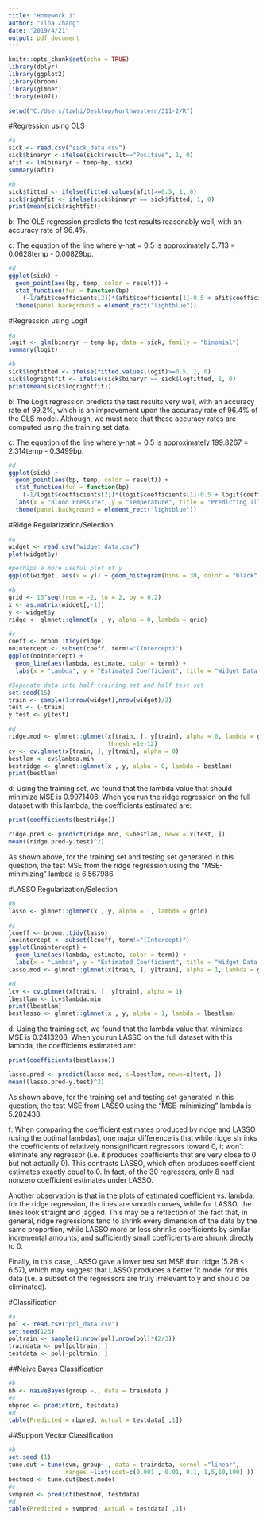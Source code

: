 ---
title: "Homework 1"
author: "Tina Zhang"
date: "2019/4/21"
output: pdf_document
---

```{r setup, warning=FALSE}
knitr::opts_chunk$set(echo = TRUE)
library(dplyr)
library(ggplot2)
library(broom)
library(glmnet)
library(e1071)

setwd("C:/Users/tzwhi/Desktop/Northwestern/311-2/R")
```

#Regression using OLS
```{r}
#a
sick <- read.csv("sick_data.csv")
sick$binaryr <-ifelse(sick$result=="Positive", 1, 0)
afit <- lm(binaryr ~ temp+bp, sick)
summary(afit)

#b
sick$fitted <- ifelse(fitted.values(afit)>=0.5, 1, 0)
sick$rightfit <- ifelse(sick$binaryr == sick$fitted, 1, 0)
print(mean(sick$rightfit))
```
b: The OLS regression predicts the test results reasonably well, with an accuracy rate 
of 96.4%.

c: The equation of the line where y-hat = 0.5 is approximately 5.713 = 0.0628temp - 0.00829bp. 
```{r}
#d
ggplot(sick) +
  geom_point(aes(bp, temp, color = result)) +
  stat_function(fun = function(bp) 
    (-1/afit$coefficients[2])*(afit$coefficients[1]-0.5 + afit$coefficients[3]*bp)) + labs(x = "Blood Pressure", y = "Temperature", title = "Predicting Illness from Blood Pressure and Temperature (OLS)", color = "Actual Test Result") +
  theme(panel.background = element_rect("lightblue"))
```

#Regression using Logit
```{r}
#a
logit <- glm(binaryr ~ temp+bp, data = sick, family = "binomial")
summary(logit)

#b
sick$logfitted <- ifelse(fitted.values(logit)>=0.5, 1, 0)
sick$logrightfit <- ifelse(sick$binaryr == sick$logfitted, 1, 0)
print(mean(sick$logrightfit))
```
b: The Logit regression predicts the test results very well, with an accuracy rate 
of 99.2%, which is an improvement upon the accuracy rate of 96.4% of the OLS model. Although, we must note that these accuracy rates are computed using the training set data.

c: The equation of the line where y-hat = 0.5 is approximately 199.8267 = 2.314temp - 0.3499bp. 
```{r}
#d
ggplot(sick) +
  geom_point(aes(bp, temp, color = result)) +
  stat_function(fun = function(bp) 
    (-1/logit$coefficients[2])*(logit$coefficients[1]-0.5 + logit$coefficients[3]*bp))+
  labs(x = "Blood Pressure", y = "Temperature", title = "Predicting Illness from Blood Pressure and Temperature (Logit)", color = "Actual Test Result") +
  theme(panel.background = element_rect("lightblue"))
```

#Ridge Regularization/Selection
```{r}
#a
widget <- read.csv("widget_data.csv")
plot(widget$y)

#perhaps a more useful plot of y
ggplot(widget, aes(x = y)) + geom_histogram(bins = 30, color = "black", fill = "lightblue") +  labs(x = "y", y = "Count", title = "Plot of variable y in Widget Data", color = "Actual Test Result")+ theme(panel.background = element_rect("white"))

#b
grid <- 10^seq(from = -2, to = 2, by = 0.2)
x <- as.matrix(widget[,-1])
y <- widget$y
ridge <- glmnet::glmnet(x , y, alpha = 0, lambda = grid)

#c
coeff <- broom::tidy(ridge)
nointercept <- subset(coeff, term!="(Intercept)")
ggplot(nointercept) +
  geom_line(aes(lambda, estimate, color = term)) +
  labs(x = "Lambda", y = "Estimated Coefficient", title = "Widget Data Coefficient Estimates vs. Lambda (Ridge Regression)", color = "Regressors")

#Separate data into half training set and half test set
set.seed(15)
train <- sample(1:nrow(widget),nrow(widget)/2)
test <- (-train)
y.test <- y[test]

#d
ridge.mod <- glmnet::glmnet(x[train, ], y[train], alpha = 0, lambda = grid, 
                            thresh =1e-12)
cv <- cv.glmnet(x[train, ], y[train], alpha = 0)
bestlam <- cv$lambda.min
bestridge <- glmnet::glmnet(x , y, alpha = 0, lambda = bestlam)
print(bestlam)
```

d: Using the training set, we found that the lambda value that should minimize MSE is 0.9971406. When you run the ridge regression on the full dataset with this lambda, the coefficients estimated are:

```{r}
print(coefficients(bestridge))
```

```{r}
ridge.pred <- predict(ridge.mod, s=bestlam, newx = x[test, ])
mean((ridge.pred-y.test)^2)
```
As shown above, for the training set and testing set generated in this question, the test MSE from the ridge regression using the "MSE-minimizing" lambda is 6.567986.

#LASSO Regularization/Selection
```{r}
#b
lasso <- glmnet::glmnet(x , y, alpha = 1, lambda = grid)

#c
lcoeff <- broom::tidy(lasso)
lnointercept <- subset(lcoeff, term!="(Intercept)")
ggplot(lnointercept) +
  geom_line(aes(lambda, estimate, color = term)) +
  labs(x = "Lambda", y = "Estimated Coefficient", title = "Widget Data Coefficient Estimates vs. Lambda (LASSO)", color = "Regressors")
lasso.mod <- glmnet::glmnet(x[train, ], y[train], alpha = 1, lambda = grid)

#d
lcv <- cv.glmnet(x[train, ], y[train], alpha = 1)
lbestlam <- lcv$lambda.min
print(lbestlam)
bestlasso <- glmnet::glmnet(x , y, alpha = 1, lambda = lbestlam)
```

d: Using the training set, we found that the lambda value that minimizes MSE is 0.2413208. When you run LASSO on the full dataset with this lambda, the coefficients estimated are:

```{r}
print(coefficients(bestlasso))
```

```{r}
lasso.pred <- predict(lasso.mod, s=lbestlam, newx=x[test, ])
mean((lasso.pred-y.test)^2)
```
As shown above, for the training set and testing set generated in this question, the test MSE from LASSO using the "MSE-minimizing" lambda is 5.282438.

f: When comparing the coefficient estimates produced by ridge and LASSO (using the optimal lambdas), one major difference is that while ridge shrinks the coefficients of relatively nonsignificant regressors toward 0, it won't eliminate any regressor (i.e. it produces coefficients that are very close to 0 but not actually 0). This contrasts LASSO, which often produces coefficient estimates exactly equal to 0. In fact, of the 30 regressors, only 8 had nonzero coefficient estimates under LASSO. 

Another observation is that in the plots of estimated coefficient vs. lambda, for the ridge regression, the lines are smooth curves, while for LASSO, the lines look straight and jagged. This may be a reflection of the fact that, in general, ridge regressions tend to shrink every dimension of the data by the same proportion, while LASSO more or less shrinks coefficients by similar incremental amounts, and sufficiently small coefficients are shrunk directly to 0. 

Finally, in this case, LASSO gave a lower test set MSE than ridge (5.28 < 6.57), which may suggest that LASSO produces a better fit model for this data (i.e. a subset of the regressors are truly irrelevant to y and should be eliminated). 

#Classification
```{r}
#a
pol <- read.csv("pol_data.csv")
set.seed(123)
poltrain <- sample(1:nrow(pol),nrow(pol)*(2/3))
traindata <- pol[poltrain, ]
testdata <- pol[-poltrain, ]
```

##Naive Bayes Classification
```{r}
#b
nb <- naiveBayes(group ~., data = traindata )
#c
nbpred <- predict(nb, testdata)
#d
table(Predicted = nbpred, Actual = testdata[ ,1])
```

##Support Vector Classification
```{r}
#b
set.seed (1)
tune.out = tune(svm, group~., data = traindata, kernel ="linear",
                ranges =list(cost=c(0.001 , 0.01, 0.1, 1,5,10,100) ))
bestmod <- tune.out$best.model
#c
svmpred <- predict(bestmod, testdata)
#d
table(Predicted = svmpred, Actual = testdata[ ,1])
```